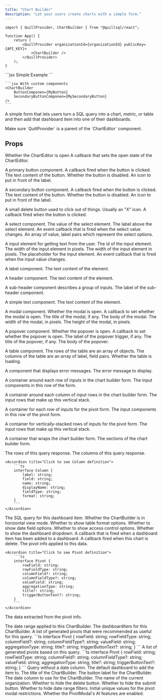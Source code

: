 ```yaml
---
title: "Chart Builder"
description: "Let your users create charts with a simple form."
---
```


```tsx App.tsx
import { QuillProvider, ChartBuilder } from "@quillsql/react";

function App() {
	return (
		<QuillProvider organizationId={organizationId} publicKey={API_KEY}>
			<ChartBuilder />
		</QuillProvider>
	);
}
```

<RequestExample>
	```jsx Simple Example
	<ChartBuilder />
	```

    ```jsx With custom components
    <ChartBuilder
    	ButtonComponen={MyButton}
    	SecondaryButtonComponen={MySecondaryButton}
    />
    ```

</RequestExample>

A simple form that lets users turn a SQL query into a chart, metric, or table
and then add that dashboard item into one of their dashboards.

<Info>
	Make sure `QuillProvider` is a parent of the `ChartEditor` component.
</Info>

## Props

<ParamField path='isOpen' type='boolean' required>
	Whether the ChartEditor is open
</ParamField>

<ParamField path='setIsOpen' type='boolean' required>
	A callback that sets the open state of the ChartEditor.
</ParamField>

<ParamField
	path='ButtonComponent'
	type='(props: ButtonComponentProps) => JSX.Element'>
	A primary button component.
	<Expandable defaultOpen={false} title='props'>
		<ParamField path='ButtonComponentProps' type='object'>
			<Expandable title='properties'>
				<ResponseField name='onClick' type='() => void' required>
					A callback fired when the button is clicked.
				</ResponseField>
				<ResponseField name='label' type='string' required>
					The text content of the button.
				</ResponseField>
				<ResponseField name='disabled' type='boolean'>
					Whether the button is disabled.
				</ResponseField>
				<ResponseField name='icon' type='ReactNode'>
					An icon to put in front of the label.
				</ResponseField>
			</Expandable>
		</ParamField>
	</Expandable>
</ParamField>

<ParamField
	path='SecondaryButtonComponent'
	type='(props: ButtonComponentProps) => JSX.Element'>
	A secondary button component.
	<Expandable defaultOpen={false} title='props'>
		<ParamField path='ButtonComponentProps' type='object'>
			<Expandable title='properties'>
				<ResponseField name='onClick' type='() => void' required>
					A callback fired when the button is clicked.
				</ResponseField>
				<ResponseField name='label' type='string' required>
					The text content of the button.
				</ResponseField>
				<ResponseField name='disabled' type='boolean'>
					Whether the button is disabled.
				</ResponseField>
				<ResponseField name='icon' type='ReactNode'>
					An icon to put in front of the label.
				</ResponseField>
			</Expandable>
		</ParamField>
	</Expandable>
</ParamField>

<ParamField
	path='DeleteButtonComponent'
	type='(props: DeleteButtonComponentProps) => JSX.Element'>
	A small delete button used to click out of things. Usually an "X" icon.
	<Expandable defaultOpen={false} title='props'>
		<ParamField path='DeleteButtonComponentProps' type='object'>
			<Expandable title='properties'>
				<ResponseField name='onClick' type='() => void' required>
					A callback fired when the button is clicked.
				</ResponseField>
			</Expandable>
		</ParamField>
	</Expandable>
</ParamField>

<ParamField
	path='SelectComponent'
	type='(props: SelectComponentProps) => JSX.Element'>
	A select component.
	<Expandable defaultOpen={false} title='props'>
		<ParamField path='SelectComponentProps' type='object'>
			<Expandable title='properties'>
				<ResponseField name='value' type='string' required>
					The value of the select element.
				</ResponseField>
				<ResponseField name='label' type='string'>
					The label above the select element.
				</ResponseField>
				<ResponseField
					name='onChange'
					type='(event: ChangeEvent<HTMLSelectElement>) => void'
					required>
					An event callback that is fired when the select value changes.
				</ResponseField>
				<ResponseField
					name='options'
					type='{ value: string; label: string; }[]'
					required>
					An array of value, label pairs which represent the select options.
				</ResponseField>
			</Expandable>
		</ParamField>
	</Expandable>
</ParamField>

<ParamField
	path='TextInputComponent'
	type='(props: TextInputComponentProps) => JSX.Element'>
	A input element for getting text from the user.
	<Expandable defaultOpen={false} title='props'>
		<ParamField path='TextInputComponentProps' type='object'>
			<Expandable title='properties'>
				<ResponseField name='id' type='string' required>
					The id of the input element.
				</ResponseField>
				<ResponseField name='width' type='number' required>
					The width of the input element in pixels.
				</ResponseField>
				<ResponseField name='value' type='string' required>
					The width of the input element in pixels.
				</ResponseField>
				<ResponseField name='placeholder' type='string'>
					The placeholder for the input element.
				</ResponseField>
				<ResponseField
					name='onChange'
					type='(event: ChangeEvent<HTMLInputElement>) => void'
					required>
					An event callback that is fired when the input value changes.
				</ResponseField>
			</Expandable>
		</ParamField>
	</Expandable>
</ParamField>

<ParamField
	path='LabelComponent'
	type='(props: LabelComponentProps) => JSX.Element'>
	A label component.
	<Expandable defaultOpen={false} title='props'>
		<ParamField path='LabelComponentProps' type='object'>
			<Expandable title='properties'>
				<ResponseField name='label' type='string' required>
					The text content of the element.
				</ResponseField>
			</Expandable>
		</ParamField>
	</Expandable>
</ParamField>

<ParamField
	path='HeaderComponent'
	type='(props: HeaderComponentProps) => JSX.Element'>
	A header component.
	<Expandable defaultOpen={false} title='props'>
		<ParamField path='HeaderComponentProps' type='object'>
			<Expandable title='properties'>
				<ResponseField name='label' type='string' required>
					The text content of the element.
				</ResponseField>
			</Expandable>
		</ParamField>
	</Expandable>
</ParamField>

<ParamField
	path='SubHeaderComponent'
	type='(props: { label: string }) => JSX.Element'>
	A sub-header component describes a group of inputs.
	<Expandable defaultOpen={false} title='props'>
		<ParamField path='SubHeaderComponentProps' type='object'>
			<Expandable title='properties'>
				<ResponseField name='label' type='() => void' required>
					The label of the sub-header component.
				</ResponseField>
			</Expandable>
		</ParamField>
	</Expandable>
</ParamField>

<ParamField
	path='TextComponent'
	type='(props: TextComponentProps) => JSX.Element'>
	A simple text component.
	<Expandable defaultOpen={false} title='props'>
		<ParamField path='TextComponentProps' type='object'>
			<Expandable title='properties'>
				<ResponseField name='label' type='string' required>
					The text content of the element.
				</ResponseField>
			</Expandable>
		</ParamField>
	</Expandable>
</ParamField>

<ParamField
	path='ModalComponent'
	type='(props: ModalComponentProps) => JSX.Element'>
	A modal component.
	<Expandable defaultOpen={false} title='props'>
		<ParamField path='ModalComponentProps' type='object'>
			<Expandable title='properties'>
				<ResponseField name='isOpen' type='boolean' required>
					Whether the modal is open.
				</ResponseField>
				<ResponseField
					name='setIsOpen'
					type='(isOpen: boolean) => void'
					required>
					A callback to set whether the modal is open.
				</ResponseField>
				<ResponseField name='title' type='string'>
					The title of the modal, if any.
				</ResponseField>
				<ResponseField name='children' type='ReactNode' required>
					The body of the modal.
				</ResponseField>
				<ResponseField name='width' type='number'>
					The width of the modal, in pixels.
				</ResponseField>
				<ResponseField name='height' type='number'>
					The height of the modal, in pixels.
				</ResponseField>
			</Expandable>
		</ParamField>
	</Expandable>
</ParamField>

<ParamField
	path='PopoverComponent'
	type='(props: PopoverComponentProps) => JSX.Element'>
	A popover component.
	<Expandable defaultOpen={false} title='props'>
		<ParamField path='PopoverComponentProps' type='object'>
			<Expandable title='properties'>
				<ResponseField name='isOpen' type='boolean' required>
					Whether the popover is open.
				</ResponseField>
				<ResponseField
					name='setIsOpen'
					type='(isOpen: boolean) => void'
					required>
					A callback to set whether the popover is open.
				</ResponseField>
				<ResponseField name='triggerLabel' type='string'>
					The label of the popover trigger, if any.
				</ResponseField>
				<ResponseField name='popoverTitle' type='string'>
					The title of the popover, if any.
				</ResponseField>
				<ResponseField name='popoverChildren' type='ReactNode' required>
					The body of the popover.
				</ResponseField>
			</Expandable>
		</ParamField>
	</Expandable>
</ParamField>

<ParamField
	path='TableComponent'
	type='(props: TableComponentProps) => JSX.Element'>
	A table component.
	<Expandable defaultOpen={false} title='props'>
		<ParamField path='TableComponentProps' type='object'>
			<Expandable title='properties'>
				<ResponseField name='rows' type='{ [key: string]: any }[]' required>
					The rows of the table are an array of objects.
				</ResponseField>
				<ResponseField
					name='columns'
					type='{ label: string; field: string; }[]'
					required>
					The columns of the table are an array of label, field pairs.
				</ResponseField>
				<ResponseField name='isLoading' type='boolean'>
					Whether the table is loading.
				</ResponseField>
			</Expandable>
		</ParamField>
	</Expandable>
</ParamField>

<ParamField
	path='ErrorMessageComponent'
	type='(props: ErrorMessageComponentProps) => JSX.Element'>
	A component that displays error messages.
	<Expandable defaultOpen={false} title='props'>
		<ParamField path='ErrorMessageComponentProps' type='object'>
			<Expandable title='properties'>
				<ResponseField name='errorMessage' type='string' required>
					The error message to display.
				</ResponseField>
			</Expandable>
		</ParamField>
	</Expandable>
</ParamField>

<ParamField
	path='ChartBuilderInputRowContainer'
	type='(props: ChartBuilderInputRowContainerProps) => JSX.Element'>
	A container around each row of inputs in the chart builder form.
	<Expandable defaultOpen={false} title='props'>
		<ParamField path='ChartBuilderInputRowContainerProps' type='object'>
			<Expandable title='properties'>
				<ResponseField name='children' type='ReactNode' required>
					The input components in this row of the form.
				</ResponseField>
			</Expandable>
		</ParamField>
	</Expandable>
</ParamField>

<ParamField
	path='ChartBuilderInputColumnContainer'
	type='(props: ChartBuilderInputColumnContainerProps) => JSX.Element'>
	A container around each column of input rows in the chart builder form.
	<Expandable defaultOpen={false} title='props'>
		<ParamField path='ChartBuilderInputColumnContainerProps' type='object'>
			<Expandable title='properties'>
				<ResponseField name='children' type='ReactNode' required>
					The input rows that make up this vertical stack.
				</ResponseField>
			</Expandable>
		</ParamField>
	</Expandable>
</ParamField>

<ParamField
	path='PivotRowContainer'
	type='(props: PivotRowContainerProps) => JSX.Element'>
	A container for each row of inputs for the pivot form.
	<Expandable defaultOpen={false} title='props'>
		<ParamField path='PivotRowContainerProps' type='object'>
			<Expandable title='properties'>
				<ResponseField name='children' type='ReactNode' required>
					The input components in this row of the pivot form.
				</ResponseField>
			</Expandable>
		</ParamField>
	</Expandable>
</ParamField>

<ParamField
	path='PivotColumnContainer'
	type='(props: PivotColumnContainerProps) => JSX.Element'>
	A container for vertically-stacked rows of inputs for the pivot form.
	<Expandable defaultOpen={false} title='props'>
		<ParamField path='PivotColumnContainerProps' type='object'>
			<Expandable title='properties'>
				<ResponseField name='children' type='ReactNode' required>
					The input rows that make up this vertical stack.
				</ResponseField>
			</Expandable>
		</ParamField>
	</Expandable>
</ParamField>

<ParamField
	path='FormContainer'
	type='(props: FormContainerProps) => JSX.Element'>
	A container that wraps the chart builder form.
	<Expandable defaultOpen={false} title='props'>
		<ParamField path='FormContainerProps' type='object'>
			<Expandable title='properties'>
				<ResponseField name='children' type='ReactNode' required>
					The sections of the chart builder form.
				</ResponseField>
			</Expandable>
		</ParamField>
	</Expandable>
</ParamField>

<ParamField path='rows' type='{ [key: string]: any }[]'>
	The rows of this query response.
</ParamField>

<ParamField path='columns' type='Column[]'>
	The columns of this query response.

    <Accordion title="Click to see Column definition">
    	```ts
    	interface Column {
    		label: string;
    		field: string;
    		name: string;
    		displayName: string;
    		fieldType: string;
    		format: string;
    	}
    	```
    </Accordion>

</ParamField>

<ParamField path='query' type='string'>
	The SQL query for this dashboard item.
</ParamField>

<ParamField path='isHorizontalView' type='boolean' default={true}>
	Whether the ChartBuilder is in horizontal view mode.
</ParamField>

<ParamField path='showTableFormatOptions' type='boolean' default={true}>
	Whether to show table format options.
</ParamField>

<ParamField path='showDateFieldOptions' type='boolean' default={true}>
	Whether to show date field options.
</ParamField>

<ParamField path='showAccessControlOptions' type='boolean' default={true}>
	Whether to show access control options.
</ParamField>

<ParamField path='showDashboardDropdown' type='boolean' default={true}>
	Whether to show the dashboard dropdown.
</ParamField>

<ParamField path='onAddToDashboardComplete' type='(dashboardItem: DashboardItem) => void'>
	A callback that is fired when a dashboard item has been added to a dashboard.
</ParamField>

<ParamField path='onDelete' type='() => void'>
	A callback fired when this chart is delete.
</ParamField>

<ParamField path='pivot' type='Pivot'>
	The pivot info applied to this data.

    <Accordion title="Click to see Pivot definition">
    	```ts
    	interface Pivot {
    		rowField: string;
    		rowFieldType: string;
    		columnField?: string;
    		columnFieldType?: string;
    		valueField: string;
    		aggregationType: string;
    		title?: string;
    		triggerButtonText?: string;
    	}
    	```
    </Accordion>

</ParamField>

<ParamField
	path='pivotData'
	type='{ rows: any[]; columns: { label: string; field: string }[] }'>
	The data extracted from the pivot info.
</ParamField>

<ParamField path='dateRange' type='(string | Date)[]'>
	The date range applied to this ChartBuilder.
</ParamField>

<ParamField path='dashboardItem' type='DashboardItem'>
	The dashboardItem for this ChartBuilder.
</ParamField>

<ParamField path='recommendedPivots' type='Pivot[]'>
	A list of generated pivots that were recommended as useful for this query.
	<Accordion title="Click to see Pivot definition">
    	```ts
    	interface Pivot {
    		rowField: string;
    		rowFieldType: string;
    		columnField?: string;
    		columnFieldType?: string;
    		valueField: string;
    		aggregationType: string;
    		title?: string;
    		triggerButtonText?: string;
    	}
    	```
    </Accordion>
</ParamField>

<ParamField path='createdPivots' type='Pivot[]'>
	A list of generated pivots based on this query.
	<Accordion title="Click to see Pivot definition">
    	```ts
    	interface Pivot {
    		rowField: string;
    		rowFieldType: string;
    		columnField?: string;
    		columnFieldType?: string;
    		valueField: string;
    		aggregationType: string;
    		title?: string;
    		triggerButtonText?: string;
    	}
    	```
    </Accordion>
</ParamField>

<ParamField path='queryNoDateColumn' type='string'>
	Query without a date column.
</ParamField>

<ParamField path='destinationDashboard' type='string'>
	The default dashboard to add the item to.
</ParamField>

<ParamField path='title' type='string'>
	The title of the ChartBuilder.
</ParamField>

<ParamField path='buttonLabel' type='string'>
	The button label for the ChartBuilder.
</ParamField>

<ParamField path='dateColumn' type='string'>
	The date column to use for the ChartBuilder.
</ParamField>

<ParamField path='organizationName' type='string'>
	The name of the current organization.
</ParamField>

<ParamField path='hideDeleteButton' type='boolean'>
	Whether to hide the delete button.
</ParamField>

<ParamField path='hideSubmitButton' type='boolean'>
	Whether to hide the submit button.
</ParamField>

<ParamField path='hideDateRangeFilter' type='boolean'>
	Whether to hide date range filters.
</ParamField>

<ParamField path='initialUniqueValues' type='boolean'>
	Initial unique values for the pivot modal restrictions.
</ParamField>

<ParamField path='pivotRecommendationsEnabled' type='boolean'>
	Whether the PivotModal's AI features are enabled.
</ParamField>
